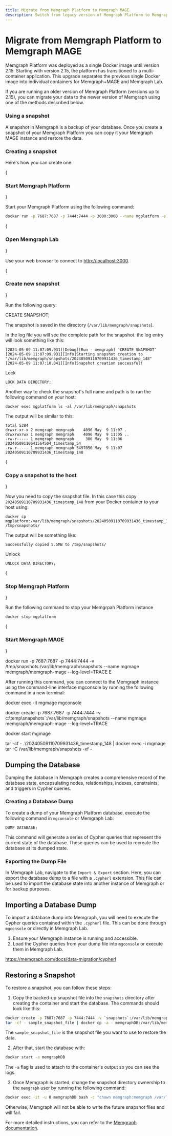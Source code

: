 ```yaml
---
title: Migrate from Memgraph Platform to Memgraph MAGE
description: Switch from legacy version of Memgraph Platform to Memgraph MAGE.
---
```



# Migrate from Memgraph Platform to Memgraph MAGE

Memgraph Platform was deployed as a single Docker image until version 2.15.
Starting with version 2.15, the platform has transitioned to a multi-container
application. This upgrade separates the previous single Docker image into
individual containers for Memgraph+MAGE and Memgraph Lab.

If you are running an older version of Memgraph Platform (versions up to 2.15),
you can migrate your data to the newer version of Memgraph using one of the
methods described below.

### Using a snapshot

A snapshot in Memgraph is a backup of your database. Once you create a snapshot of your Memgraph Platform  you can copy it your Memgraph MAGE instance and restore the data.

### Creating a snapshot

 Here's how you can create one:

 <Steps>

{<h3>Start Memgraph Platform</h3>}

Start your Memgraph Platform using the following command:

```bash
docker run -p 7687:7687 -p 7444:7444 -p 3000:3000 --name mgplatform -e MEMGRAPH="--telemetry-enabled=False --log-level=TRACE" memgraph/memgraph-platform
```

{<h3>Open Memgraph Lab</h3>}

Use your web browser to connect to [http://localhost:3000](http://localhost:3000).

{<h3>Create new snapshot</h3>}

Run the following query:

CREATE SNAPSHOT;

The snapshot is saved in the directory (`/var/lib/memgraph/snapshots`).

In the log file you will see the complete path for the snapshot. the log entry will look something like this:

```
[2024-05-09 11:07:09.931][Debug][Run - memgraph] 'CREATE SNAPSHOT'
[2024-05-09 11:07:09.931][Info]Starting snapshot creation to "/var/lib/memgraph/snapshots/20240509110709931436_timestamp_148"
[2024-05-09 11:07:10.041][Info]Snapshot creation successful!
```

Lock

```
LOCK DATA DIRECTORY;
```

</Steps>

Another way to check the snapshot's full name and path is to run the following command on your host:

```
docker exec mgplatform ls -al /var/lib/memgraph/snapshots
```
The output will be similar to this:

```
total 5384
drwxr-xr-x 2 memgraph memgraph    4096 May  9 11:07 .
drwxrwxrwx 1 memgraph memgraph    4096 May  9 11:05 ..
-rw-r----- 1 memgraph memgraph     306 May  9 11:06 20240509110641564504_timestamp_54
-rw-r----- 1 memgraph memgraph 5497050 May  9 11:07 20240509110709931436_timestamp_148
```

{<h3>Copy a snapshot to the host</h3>}

Now you need to copy the snapshot file. In this case this copy `20240509110709931436_timestamp_148` from your Docker container to your host using:

```
docker cp mgplatform:/var/lib/memgraph/snapshots/20240509110709931436_timestamp_148 /tmp/snapshots/
```

The output will be something like:

```
Successfully copied 5.5MB to /tmp/snapshots/
```


Unlock

```
UNLOCK DATA DIRECTORY;
```

{<h3>Stop Memgraph Platform</h3>}

Run the following command to stop your Memgrpah Platform instance

```
docker stop mgplatform
```

{<h3>Start Memgraph MAGE</h3>}

docker run -p 7687:7687 -p 7444:7444 -v /tmp/snapshots:/var/lib/memgraph/snapshots --name mgmage memgraph/memgraph-mage --log-level=TRACE E

After running this command, you can connect to the Memgraph instance using the command-line interface mgconsole by running the following command in a new terminal:

docker exec -it mgmage mgconsole



docker create -p 7687:7687 -p 7444:7444 -v c:\temp\snapshots\`:/var/lib/memgraph/snapshots --name mgmage memgraph/memgraph-mage --log-level=TRACE

docker start mgmage


tar -cf - .\20240509110709931436_timestamp_148 | docker exec -i mgmage tar -C /var/lib/memgraph/snapshots -xf -





## Dumping the Database

Dumping the database in Memgraph creates a comprehensive record of the database state, encapsulating nodes, relationships, indexes, constraints, and triggers in Cypher queries. 

### Creating a Database Dump

To create a dump of your Memgraph Platform database, execute the following command in `mgconsole` or Memgraph Lab:

```opencypher
DUMP DATABASE;
```

This command will generate a series of Cypher queries that represent the current state of the database. These queries can be used to recreate the database at its dumped state.

### Exporting the Dump File

In Memgraph Lab, navigate to the `Import & Export` section. Here, you can export the database dump to a file with a `.cypherl` extension. This file can be used to import the database state into another instance of Memgraph or for backup purposes.

## Importing a Database Dump

To import a database dump into Memgraph, you will need to execute the Cypher queries contained within the `.cypherl` file. This can be done through `mgconsole` or directly in Memgraph Lab.

1. Ensure your Memgraph instance is running and accessible.
2. Load the Cypher queries from your dump file into `mgconsole` or execute them in Memgraph Lab.

https://memgraph.com/docs/data-migration/cypherl


## Restoring a Snapshot

To restore a snapshot, you can follow these steps:

1. Copy the backed-up snapshot file into the `snapshots` directory after creating the container and start the database. The commands should look like this:
```bash
docker create -p 7687:7687 -p 7444:7444 -v `snapshots`:/var/lib/memgraph/snapshots --name memgraphDB memgraph/memgraph
tar -cf - sample_snapshot_file | docker cp -a - memgraphDB:/var/lib/memgraph/snapshots
```
The `sample_snapshot_file` is the snapshot file you want to use to restore the data. 

2. After that, start the database with:
```bash
docker start -a memgraphDB
```
The `-a` flag is used to attach to the container's output so you can see the logs.

3. Once Memgraph is started, change the snapshot directory ownership to the `memgraph` user by running the following command:
```bash
docker exec -it -u 0 memgraphDB bash -c "chown memgraph:memgraph /var/lib/memgraph/snasphots"
```
Otherwise, Memgraph will not be able to write the future snapshot files and will fail.

For more detailed instructions, you can refer to the [Memgraph documentation](https://memgraph.com/docs/configuration/data-durability-and-backup).